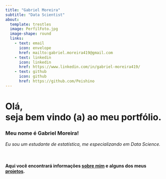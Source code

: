 ```yaml
---
title: "Gabriel Moreira"
subtitle: "Data Scientist"
about:
  template: trestles
  image: PerfilFoto.jpg
  image-shape: round
  links: 
    - text: email
      icon: envelope
      href: mailto:gabriel.moreira419@gmail.com
    - text: linkedin
      icon: linkedin
      href: https://www.linkedin.com/in/gabriel-moreira419/
    - text: github
      icon: github
      href: https://github.com/Peishino
---
```


<h1> Olá, <br> seja bem vindo (a) ao meu portfólio. </h1>


<h3> Meu nome é Gabriel Moreira! </h3>
*Eu sou um estudante de estatística, me especializando em Data Science.*

<br>



<h4> Aqui você encontrará informações [sobre mim](About.qmd) e alguns dos meus [projetos](Projetos.qmd). </h4>